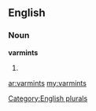 ==English==

===Noun===
'''varmints'''

# {{plural of|[[varmint]]}}

[[Category:English plurals]]

[[ar:varmints]]
[[my:varmints]]